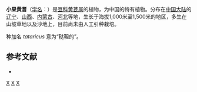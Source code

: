 {{Speciesbox
| genus = Astragalus
| species = tataricus
| authority = Franch., 1883
}}

'''小果黄耆'''（[[学名|学名]]：{{lang|la|''Astragalus tataricus''}}）是[[豆科|豆科]][[黄芪属|黄芪属]]的植物，为中国的特有植物。分布在[[中国大陆|中国大陆]]的[[辽宁|辽宁]]、[[山西|山西]]、[[内蒙古|内蒙古]]、[[河北|河北]]等地，生长于海拔1,000米至1,500米的地区，多生在山坡草地以及沙地上，目前尚未由人工引种栽培。

种加名 ''tataricus'' 意为“鞑靼的”。

== 参考文献 ==
<div class="references-small">
* {{cite web| url =http://www.bioinfo.cn/db05/KmzwSpecies.php?action=view&id=15823| title =小果黄耆| work =《中国高等植物数据库全库》| publisher =中国科学院微生物研究所| author =昆明植物研究所| accessdate =2009-02-25| deadurl =yes| archiveurl =https://web.archive.org/web/20160305031742/http://www.bioinfo.cn/db05/KmzwSpecies.php?action=view&id=15823| archivedate =2016-03-05}}
</div>
{{Taxonbar|from=Q10959271}}

[[Category:黄芪属|X]]
[[Category:中国特有植物|X]]
[[Category:1883年描述的植物|X]]


{{植物小作品}}
